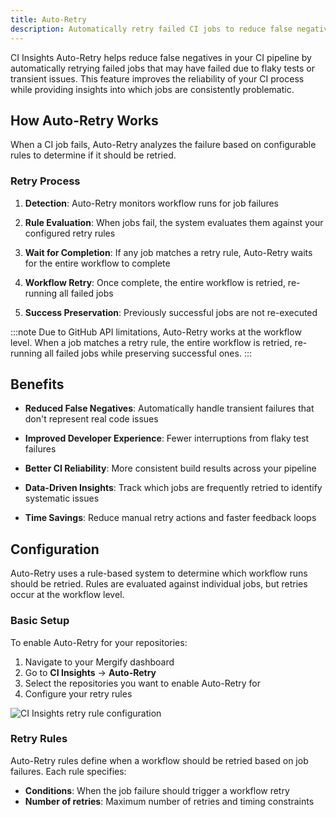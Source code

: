 ```yaml
---
title: Auto-Retry
description: Automatically retry failed CI jobs to reduce false negatives caused by flaky tests and transient failures.
---
```



CI Insights Auto-Retry helps reduce false negatives in your CI pipeline by
automatically retrying failed jobs that may have failed due to flaky tests or
transient issues. This feature improves the reliability of your CI process
while providing insights into which jobs are consistently problematic.

## How Auto-Retry Works

When a CI job fails, Auto-Retry analyzes the failure based on configurable
rules to determine if it should be retried.

### Retry Process

1. **Detection**: Auto-Retry monitors workflow runs for job failures

2. **Rule Evaluation**: When jobs fail, the system evaluates them against your
configured retry rules

3. **Wait for Completion**: If any job matches a retry rule, Auto-Retry waits
   for the entire workflow to complete

4. **Workflow Retry**: Once complete, the entire workflow is retried,
   re-running all failed jobs

5. **Success Preservation**: Previously successful jobs are not re-executed

:::note
Due to GitHub API limitations, Auto-Retry works at the workflow
level. When a job matches a retry rule, the entire workflow is retried,
re-running all failed jobs while preserving successful ones.
:::

## Benefits

- **Reduced False Negatives**: Automatically handle transient failures that
  don't represent real code issues

- **Improved Developer Experience**: Fewer interruptions from flaky test
  failures

- **Better CI Reliability**: More consistent build results across your pipeline

- **Data-Driven Insights**: Track which jobs are frequently retried to identify
  systematic issues

- **Time Savings**: Reduce manual retry actions and faster feedback loops

## Configuration

Auto-Retry uses a rule-based system to determine which workflow runs should be
retried. Rules are evaluated against individual jobs, but retries occur at the
workflow level.

### Basic Setup

To enable Auto-Retry for your repositories:

1. Navigate to your Mergify dashboard
2. Go to **CI Insights** → **Auto-Retry**
3. Select the repositories you want to enable Auto-Retry for
4. Configure your retry rules

<Image src={ruleConfig} alt="CI Insights retry rule configuration" />

### Retry Rules

Auto-Retry rules define when a workflow should be retried based on job
failures. Each rule specifies:

- **Conditions**: When the job failure should trigger a workflow retry
- **Number of retries**: Maximum number of retries and timing constraints
